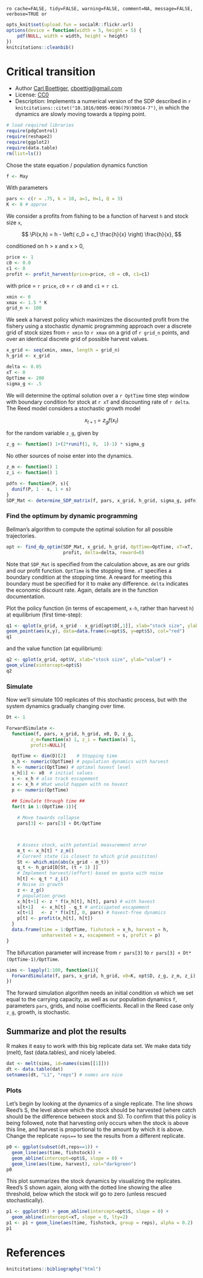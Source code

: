 `ro cache=FALSE, tidy=FALSE, warning=FALSE, comment=NA, message=FALSE, verbose=TRUE or`

``` r
opts_knit$set(upload.fun = socialR::flickr.url)
options(device = function(width = 5, height = 5) {
    pdf(NULL, width = width, height = height)
})
knitcitations::cleanbib()
````

# Critical transition 

 * Author [Carl Boettiger](http://carlboettiger.info), <cboettig@gmail.com>
 * License: [CC0](http://creativecommons.org/publicdomain/zero/1.0/)
 * Description:  Implements a numerical version of the SDP described in `r knitcitations::citet("10.1016/0095-0696(79)90014-7")`, in which the dynamics are slowly moving towards a tipping point.  

``` r
# load required libraries
require(pdgControl)
require(reshape2)
require(ggplot2)
require(data.table)
rm(list=ls())
````


Chose the state equation / population dynamics function

``` r
f <- May
````

With parameters 

``` r
pars <- c(r = .75, k = 10, a=1, H=1, Q = 3)
K <- 8 # approx
````

We consider a profits from fishing to be a function of harvest `h` and stock size `x`,  

<div> $$ \Pi(x,h) = h - \left( c_0  + c_1 \frac{h}{x} \right) \frac{h}{x}, $$ </div> 

conditioned on h > x and x > 0,

``` r
price <- 1
c0 <- 0.0
c1 <- 0
profit <- profit_harvest(price=price, c0 = c0, c1=c1) 
````

with price = `r price`, `c0` = `r c0` and `c1` = `r c1`. 


``` r
xmin <- 0
xmax <- 1.5 * K
grid_n <- 100
````

We seek a harvest policy which maximizes the discounted profit from the fishery using a stochastic dynamic programming approach over a discrete grid of stock sizes from `r xmin` to `r xmax` on a grid of `r grid_n` points, and over an identical discrete grid of possible harvest values.  


``` r
x_grid <- seq(xmin, xmax, length = grid_n)  
h_grid <- x_grid  
````


``` r
delta <- 0.05
xT <- 0
OptTime <- 200
sigma_g <- .5
````

We will determine the optimal solution over a `r OptTime` time step window with boundary condition for stock at `r xT` and discounting rate of `r delta`.  The Reed model considers a stochastic growth model 

<div> $$ x_{t+1} = z_g f(x_t) $$ </div> 

for the random variable `z_g`, given by 

``` r
z_g <- function() 1+(2*runif(1, 0,  1)-1) * sigma_g
````

No other sources of noise enter into the dynamics.  

``` r
z_m <- function() 1
z_i <- function() 1
````



``` r
pdfn <- function(P, s){
  dunif(P, 1 - s, 1 + s)
}
SDP_Mat <- determine_SDP_matrix(f, pars, x_grid, h_grid, sigma_g, pdfn)
````


### Find the optimum by dynamic programming

Bellman's algorithm to compute the optimal solution for all possible trajectories.

``` r
opt <- find_dp_optim(SDP_Mat, x_grid, h_grid, OptTime=OptTime, xT=xT, 
                     profit, delta=delta, reward=0)
````

Note that `SDP_Mat` is specified from the calculation above, as are our grids and our profit function. `OptTime` is the stopping time.  `xT` specifies a boundary condition at the stopping time. A reward for meeting this boundary must be specified for it to make any difference.  `delta` indicates the economic discount rate. Again, details are in the function documentation.   


Plot the policy function (in terms of escapement, `x-h`, rather than harvest `h`) at equilibrium (first time-step):

``` r
q1 <- qplot(x_grid, x_grid - x_grid[opt$D[,1]], xlab="stock size", ylab="escapement") + 
geom_point(aes(x,y), data=data.frame(x=opt$S, y=opt$S), col="red")
q1
````

and the value function (at equilibrium):

``` r
q2 <- qplot(x_grid, opt$V, xlab="stock size", ylab="value") + 
geom_vline(xintercept=opt$S)
q2
````





### Simulate 

Now we'll simulate 100 replicates of this stochastic process, but with the system dynamics gradually changing over time.   


``` r
Dt <- 1

ForwardSimulate <- 
  function(f, pars, x_grid, h_grid, x0, D, z_g,
         z_m=function(x) 1, z_i = function(x) 1, 
         profit=NULL){

  OptTime <- dim(D)[2]    # Stopping time
  x_h <- numeric(OptTime) # population dynamics with harvest
  h <- numeric(OptTime) # optimal havest level
  x_h[1] <- x0  # initial values
  s <- x_h # also track escapement
  x <- x_h # What would happen with no havest
  p <- numeric(OptTime)
    
  ## Simulate through time ##
  for(t in 1:(OptTime-1)){

    # Move towards collapse
    pars[3] <- pars[3] + Dt/OptTime



    # Assess stock, with potential measurement error
    m_t <- x_h[t] * z_m()
    # Current state (is closest to which grid posititon) 
    St <- which.min(abs(x_grid - m_t)) 
    q_t <- h_grid[D[St, (t + 1) ]] 
    # Implement harvest/(effort) based on quota with noise 
    h[t] <- q_t * z_i()
    # Noise in growth 
    z <- z_g() 
    # population grows
    x_h[t+1] <- z * f(x_h[t], h[t], pars) # with havest
    s[t+1]   <- x_h[t] - q_t # anticipated escapement
    x[t+1]   <- z * f(x[t], 0, pars) # havest-free dynamics
    p[t] <- profit(x_h[t], h[t])
  }
  data.frame(time = 1:OptTime, fishstock = x_h, harvest = h,
             unharvested = x, escapement = s, profit = p) 
}

````

The bifurcation parameter will increase from `r pars[3]` to `r pars[3] + Dt*(OptTime-1)/OptTime`.  




``` r
sims <- lapply(1:100, function(i){
  ForwardSimulate(f, pars, x_grid, h_grid, x0=K, opt$D, z_g, z_m, z_i)
})
````

The forward simulation algorithm needs an initial condition `x0` which we set equal to the carrying capacity, as well as our population dynamics `f`, parameters `pars`, grids, and noise coefficients.  Recall in the Reed case only `z_g`, growth, is stochastic.  


## Summarize and plot the results                                                   

R makes it easy to work with this big replicate data set.  We make data tidy (melt), fast (data.tables), and nicely labeled.

``` r
dat <- melt(sims, id=names(sims[[1]]))  
dt <- data.table(dat)
setnames(dt, "L1", "reps") # names are nice
````

### Plots 

Let's begin by looking at the dynamics of a single replicate. The line shows Reed's S, the level above which the stock should be harvested (where catch should be the difference between stock and S).  To confirm that this policy is being followed, note that harvesting only occurs when the stock is above this line, and harvest is proportional to the amount by which it is above.  Change the replicate `reps==` to see the results from a different replicate.  

``` r
p0 <- ggplot(subset(dt,reps==1)) +
  geom_line(aes(time, fishstock)) +
  geom_abline(intercept=opt$S, slope = 0) +
  geom_line(aes(time, harvest), col="darkgreen") 
p0
````


This plot summarizes the stock dynamics by visualizing the replicates. Reed's S shown again, along with the dotted line showing the allee threshold, below which the stock will go to zero (unless rescued stochastically). 

``` r
p1 <- ggplot(dt) + geom_abline(intercept=opt$S, slope = 0) + 
  geom_abline(intercept=xT, slope = 0, lty=2) 
p1 <- p1 + geom_line(aes(time, fishstock, group = reps), alpha = 0.2)
p1
````


# References

``` r
knitcitations::bibliography("html")
````



